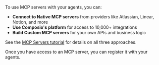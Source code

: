 To use MCP servers with your agents, you can:
- **Connect to Native MCP servers** from providers like Atlassian, Linear, Notion, and more
- **Use Composio's platform** for access to 10,000+ integrations
- **Build Custom MCP servers** for your own APIs and business logic

See the [MCP Servers tutorial](/tutorials/mcp-servers/overview) for details on all three approaches.

Once you have access to an MCP server, you can register it with your agents. 


